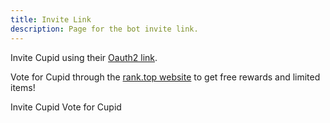 ```yaml
---
title: Invite Link
description: Page for the bot invite link.
---
```



Invite Cupid using their [Oauth2 link](https://discord.com/oauth2/authorize?client_id=930688392247775313&permissions=140123695168&scope=bot). 

Vote for Cupid through the [rank.top website](https://rank.top/bot/cupidparadise/vote) to get free rewards and limited items!

<LinkButton href="https://discord.com/oauth2/authorize?client_id=930688392247775313&permissions=140123695168&scope=bot" icon="rocket" variant="primary">
  Invite Cupid
</LinkButton>
<LinkButton href="https://rank.top/bot/cupidparadise/vote" icon="external" variant="secondary">
  Vote for Cupid
</LinkButton>
